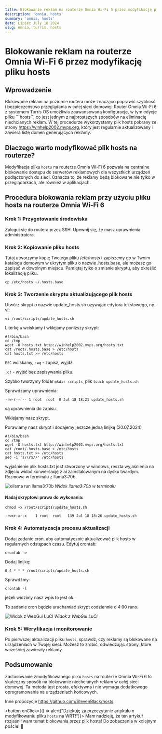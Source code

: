 ```yaml
---
title: Blokowanie reklam na routerze Omnia Wi-Fi 6 przez modyfikację pliku hosts
description: 'omnia, hosts'
summary: 'omnia, hosts'
date: Lipiec July 18 2024
slug: omnia, turris, hosts
---
```


# Blokowanie reklam na routerze Omnia Wi-Fi 6 przez modyfikację pliku hosts

## Wprowadzenie

Blokowanie reklam na poziomie routera może znacząco poprawić szybkość i bezpieczeństwo przeglądania w całej sieci domowej. Router Omnia Wi-Fi 6 z systemem Turris OS umożliwia zaawansowaną konfigurację, w tym edycję pliku ```hosts``, co jest jednym z najprostszych sposobów na eliminację niechcianych reklam. W tej procedurze wykorzystamy plik hosts pobrany ze  strony <https://winhelp2002.mvps.org>, który jest regularnie aktualizowany i zawiera listę domen generujących reklamy.


## Dlaczego warto modyfikować plik hosts na routerze?

Modyfikacja pliku `hosts` na routerze Omnia Wi-Fi 6 pozwala na centralne blokowanie dostępu do serwerów reklamowych dla wszystkich urządzeń podłączonych do sieci. Oznacza to, że reklamy będą blokowane nie tylko w przeglądarkach, ale również w aplikacjach.

## Procedura blokowania reklam przy użyciu pliku hosts na routerze Omnia Wi-Fi 6

### Krok 1: Przygotowanie środowiska

Zaloguj się do routera przez SSH. Upewnij się, że masz uprawnienia administratora.

### Krok 2: Kopiowanie pliku hosts

Tutaj utworzymy kopię Twojego pliku /etc/hosts i zapiszemy go w Twoim katalogu domowym w ukrytym pliku o nazwie .hosts.base, ale możesz go zapisać w dowolnym miejscu. Pamiętaj tylko o zmianie skryptu, aby określić lokalizację pliku.

```shell
cp /etc/hosts ~/.hosts.base
```

### Krok 3: Tworzenie skryptu aktualizującego plik hosts

Utwórz skrypt o nazwie update_hosts.sh używając edytora tekstowego, np. vi:

```shell
vi /root/scripts/update_hosts.sh
```
Literkę ```a``` wciskamy i wklejamy poniższy skrypt:

```shell
#!/bin/bash
cd /tmp
wget -O hosts.txt http://winhelp2002.mvps.org/hosts.txt
cat /root/.hosts.base > /etc/hosts
cat hosts.txt >> /etc/hosts
```

```ESC``` wciskamy, ```:wq``` - zapisz, wyjdź.

```:q!``` - wyjść bez zapisywania pliku.

Szybko tworzymy folder ```mkdir scripts```, plik ```touch update_hosts.sh```

Sprawdzamy uprawnienia:

```shell
-rw-r--r-- 1 root  root  0 Jul 18 18:21 update_hosts.sh
```
są uprawnienia do zapisu.

Wklejamy nasz skrypt.

Porawiamy nasz skrypt i dodajemy jeszcze jedną linijkę (20.07.2024)

```shell
#!/bin/bash
cd /tmp
wget -O hosts.txt http://winhelp2002.mvps.org/hosts.txt
cat /root/.hosts.base > /etc/hosts
cat hosts.txt >> /etc/hosts
sed -i 's/\r$//' /etc/hosts
```

wyjaśnienie plik hosts.txt jest stworzony w windows, reszta wyjaśnienia na zdjęciu widać konwersację z ai zainstalowanym na dysku twardym. Rozmowa w terminalu z llama3:70b

![ollama run llama3:70b](https://filedn.eu/lPq6O1K7j8DR1n7JwTuYjYz/img/blog/sed-hosts.jpg)
*Widok llama3:70b w terminalu*


#### Nadaj skryptowi prawa do wykonania:

```shell
chmod +x /root/scripts/update_hosts.sh
```

```shell
-rwxr-xr-x    1 root  root   139 Jul 18 18:26 update_hosts.sh
```

### Krok 4: Automatyzacja procesu aktualizacji

Dodaj zadanie cron, aby automatycznie aktualizować plik hosts w regularnych odstępach czasu. Edytuj crontab:

```shell
crontab -e
```

Dodaj linijkę:

```shell
0 4 * * * /root/scripts/update_hosts.sh
```
Sprawdźmy:

```shell
crontab -l
```

jeżeli widzimy nasz wpis to jest ok.


To zadanie cron będzie uruchamiać skrypt codziennie o 4:00 rano.



![Widok z WebGui LuCI](https://filedn.eu/lPq6O1K7j8DR1n7JwTuYjYz/img/blog/turris.png)
*Widok z WebGui LuCI*


### Krok 5: Weryfikacja i monitorowanie

Po pierwszej aktualizacji pliku `hosts`, sprawdź, czy reklamy są blokowane na urządzeniach w Twojej sieci. Możesz to zrobić, odwiedzając strony, które wcześniej zawierały reklamy.

## Podsumowanie

Zastosowanie zmodyfikowanego pliku `hosts` na routerze Omnia Wi-Fi 6 to skuteczny sposób na blokowanie niechcianych reklam w całej sieci domowej. Ta metoda jest prosta, efektywna i nie wymaga dodatkowego oprogramowania na urządzeniach końcowych.

Inne propozycje
<https://github.com/StevenBlack/hosts>

<button onClick={() => alert("Dziękuję za przeczytanie artykułu o modyfikowaniu pliku `hosts` na WRT!")}>
  Mam nadzieję, że ten artykuł rozjaśnił wam temat blokowania przez plik hosts! Do zobaczenia w kolejnym poście! 👋
</button>